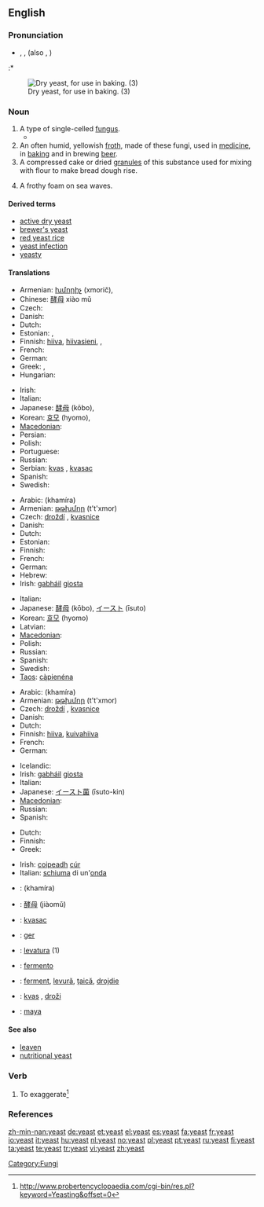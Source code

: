 {{wikipedia}}
==English==

===Pronunciation===
* {{enPR|yēst}}, {{IPA|/jiːst/}}, {{SAMPA|/ji:st/}} (also {{IPA|/iːst/}}, {{SAMPA|/iːst/}})
:* {{rhymes|iːst}}

[[Image:Dry yeast.jpg|thumb|right|Dry yeast, for use in baking. (3)]]

===Noun===
{{en-noun|s|-}}

# A type of single-celled [[fungus]].
#* {{quote-book
|passage=A microscopical examination of the '''yeast''' taken from these rapid vigorous fermentations will only be able to give useful conclusions in one respect.
|page=17
|title=Practical Management of Pure Yeast: The Application and Examination of Brewery, Distillery, and Wine, Yeasts
|author=Alfred Peter Carlslund Jørgensen (R. Grey, translator)
|publisher=The Brewing trade review
|year=1903}}
# An often humid, yellowish [[froth]], made of these fungi, used in [[medicine]], in [[baking]] and in brewing [[beer]].
# A compressed cake or dried [[granule]]s of this substance used for mixing with flour to make bread dough rise.
# {{figuratively}} A frothy foam on sea waves.

====Derived terms====
* [[active dry yeast]]
* [[brewer's yeast]]
* [[red yeast rice]]
* [[yeast infection]]
* [[yeasty]]

====Translations====
{{trans-top|fungus}}
* Armenian: [[խմորիչ]] (xmorič),  {{t|hy|խմորիչ|tr=xmorič|sc=Armn|xs=Armenian}}
* Chinese: [[酵母]] xiào mǔ
* Czech: {{t-|cs|kvasinka|f}}
* Danish: {{t-|da|gær|c}}
* Dutch: {{t+|nl|gist|m}}
* Estonian: {{t-|et|pärm}}, {{t-|et|pärmseened}}
* Finnish: [[hiiva]], [[hiivasieni]],  {{t+|fi|hiiva}},  {{t|fi|hiivasieni}}
* French: {{t+|fr|levure|f}}
* German: {{t+|de|Hefe|f}}
* Greek: {{t+|el|μαγιά|f|sc=Grek}}, {{t+|el|ζύμη|f|sc=Grek}}
* Hungarian: {{t+|hu|élesztő}}
{{trans-mid}}
* Irish: {{t-|ga|giosta|m|xs=Irish}}
* Italian: {{t+|it|lievito|m}}
* Japanese: [[酵母]] (kōbo),  {{t|ja|酵母|tr=kōbo|sc=Jpan}}
* Korean: [[효모]] (hyomo),  {{t|ko|효모|tr=hyomo|sc=Kore}}
* [[Macedonian]]: {{t|mk|квасец|m|tr=kvásec|sc=Cyrl|xs=Macedonian}}
* Persian: {{t|fa|مخمر|sc=fa-Arab}}
* Polish: {{t+|pl|drożdże|f|p}}
* Portuguese: {{t+|pt|fermento}}
* Russian: {{t+|ru|дрожжи|f|p|tr=dróžži|sc=Cyrl}}
* Serbian: [[kvas]] {{m}}, [[kvasac]] {{m}}
* Spanish: {{t-|es|levadura|f}}
* Swedish: {{t-|sv|jäst}}
{{trans-bottom}}

{{trans-top|froth used in medicine, baking and brewing}}
* Arabic: {{Arab|[[خميرة]]}} (khamíra) {{f}}
* Armenian: [[թթխմոր]] (t't'xmor)
* Czech: [[droždí]] {{n}}, [[kvasnice]] {{f|p}}
* Danish: {{t-|da|gær|c}}
* Dutch: {{t+|nl|gist|m}}
* Estonian: {{t-|et|pärm}}
* Finnish: {{t+|fi|hiiva}}
* French: {{t+|fr|levure|f}}
* German: {{t+|de|Hefe|f}}
* Hebrew: {{t|he|שמרים|sc=Hebr}}
* Irish: [[gabháil]] {{f}} [[giosta]] {{m}}
{{trans-mid}}
* Italian: {{t+|it|lievito|m}}
* Japanese: [[酵母]] (kōbo), [[イースト]] (īsuto)
* Korean: [[효모]] (hyomo)
* Latvian: {{t+|lv|raugs|f|xs=Latvian}}
* [[Macedonian]]: {{t|mk|квасец|m|tr=kvásec|sc=Cyrl|xs=Macedonian}}
* Polish: {{t+|pl|drożdże|f|p}}
* Russian: {{t+|ru|дрожжи|f|p|tr=dróžži|sc=Cyrl}}
* Spanish: {{t-|es|levadura|f}}
* Swedish: {{t-|sv|jäst}}
* [[Taos]]: [[cą̀pienéna]]
{{trans-bottom}}

{{trans-top|cake or dried granules used to make bread dough rise}}
* Arabic: {{Arab|[[خميرة]]}} (khamíra) {{f}}
* Armenian: [[թթխմոր]] (t't'xmor)
* Czech: [[droždí]] {{n}}, [[kvasnice]] {{f|p}}
* Danish: {{t-|da|gær|c}}
* Dutch: {{t+|nl|gist|m}}
* Finnish: [[hiiva]], [[kuivahiiva]]
* French: {{t+|fr|levure|f}}
* German: {{t+|de|Hefe|f}}
{{trans-mid}}
* Icelandic: {{t-|is|ger|n}}
* Irish: [[gabháil]] {{f}} [[giosta]] {{m}}
* Italian: {{t+|it|lievito|m}}
* Japanese: [[イースト菌]] (īsuto-kin)
* [[Macedonian]]: {{t|mk|квасец|m|tr=kvásec|sc=Cyrl|xs=Macedonian}}
* Russian: {{t+|ru|дрожжи|f|p|tr=dróžži|sc=Cyrl}}
* Spanish: {{t-|es|levadura|f}}
{{trans-bottom}}

{{trans-top|frothy foam}}
* Dutch: {{t+|nl|schuim|n}}
* Finnish: {{t+|fi|vaahto}}
* Greek: {{t+|el|μαγιά|f|sc=Grek}}
{{trans-mid}}
* Irish: [[coipeadh]] {{m}} [[cúr]] {{m}}
* Italian: [[schiuma]] di un'[[onda]] {{f}}
{{trans-bottom}}

{{checktrans-top}}
* {{ttbc|Arabic}}: {{Arab|[[خميرة]]}} (khamíra) {{f}}
* {{ttbc|Chinese}}: [[酵母]] (jiàomǔ)
* {{ttbc|Croatian}}: [[kvasac]] {{m}}
* {{ttbc|Faroese}}: [[ger]]
{{trans-mid}}
* {{ttbc|Interlingua}}: [[levatura]] (1)
* {{ttbc|Portuguese}}: [[fermento]] {{m}}
* {{ttbc|Romanian}}: [[ferment]], [[levură]], [[ţaică]], [[drojdie]]
* {{ttbc|Slovene}}: [[kvas]] {{m}}, [[droži]] {{f|p}}
* {{ttbc|Turkish}}: [[maya]]
{{trans-bottom}}

====See also====
* [[leaven]]
* [[nutritional yeast]]

===Verb===
{{en-verb|s|-}}

# {{AAVE|slang}} To exaggerate<ref>http://www.probertencyclopaedia.com/cgi-bin/res.pl?keyword=Yeasting&offset=0</ref>

===References===
<references/>

[[Category:Fungi]]

[[zh-min-nan:yeast]]
[[de:yeast]]
[[et:yeast]]
[[el:yeast]]
[[es:yeast]]
[[fa:yeast]]
[[fr:yeast]]
[[io:yeast]]
[[it:yeast]]
[[hu:yeast]]
[[nl:yeast]]
[[no:yeast]]
[[pl:yeast]]
[[pt:yeast]]
[[ru:yeast]]
[[fi:yeast]]
[[ta:yeast]]
[[te:yeast]]
[[tr:yeast]]
[[vi:yeast]]
[[zh:yeast]]